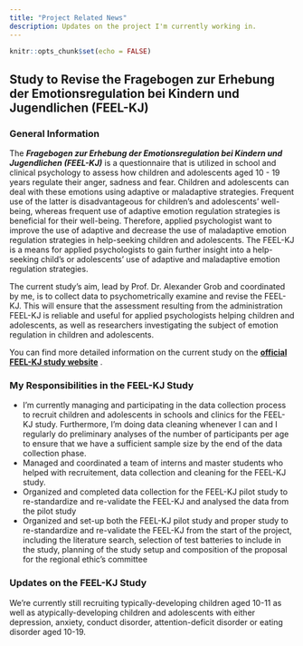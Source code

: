 ```yaml
---
title: "Project Related News"
description: Updates on the project I'm currently working in.
---
```


```r
knitr::opts_chunk$set(echo = FALSE)
```

Study to Revise the Fragebogen zur Erhebung der Emotionsregulation bei Kindern und Jugendlichen (FEEL-KJ)
---

### General Information



The _**Fragebogen zur Erhebung der Emotionsregulation bei Kindern und Jugendlichen (FEEL-KJ)**_
is a questionnaire that is utilized in school and clinical psychology to assess how children and adolescents aged 10 - 19 years regulate their anger, sadness and fear. Children and adolescents can deal with these emotions using adaptive or maladaptive strategies. Frequent use of the latter is disadvantageous for children's and adolescents' well-being, whereas frequent use of adaptive emotion regulation strategies is beneficial for their well-being. Therefore, applied psychologist want to improve the use of adaptive and decrease the use of maladaptive emotion regulation strategies in help-seeking children and adolescents. The FEEL-KJ is a means for applied psychologists to gain further insight into a help-seeking child's or adolescents' use of adaptive and maladaptive emotion regulation strategies. 


The current study's aim, lead by Prof. Dr. Alexander Grob and coordinated by me, is to collect data to psychometrically examine and revise the FEEL-KJ. This will ensure that the assessment resulting from the administration FEEL-KJ is reliable and useful for applied psychologists helping children and adolescents, as well as researchers investigating the subject of emotion regulation in children and adolescents. 


You can find more detailed information on the current study on the **[official FEEL-KJ study website](https://psychologie.unibas.ch/de/fakultaet/abteilungen/entwicklungs-und-persoenlichkeitspsychologie/forschung/feel-kj/)** .






### My Responsibilities in the FEEL-KJ Study




- I'm currently managing and participating in the data collection process to recruit children and adolescents in schools and clinics for the FEEL-KJ study. Furthermore, I'm doing data cleaning whenever I can and I regularly do preliminary analyses of the number of participants per age to ensure that we have a sufficient sample size by the end of the data collection phase. 
- Managed and coordinated a team of interns and master students who helped with recruitement, data collection and cleaning for the FEEL-KJ study. 
- Organized and completed data collection for the FEEL-KJ pilot study to re-standardize and re-validate the FEEL-KJ and analysed the data from the pilot study
- Organized and set-up both the FEEL-KJ pilot study and proper study to re-standardize and re-validate the FEEL-KJ from the start of the project, including the literature search, selection of test batteries to include in the study, planning of the study setup and composition of the proposal for the regional ethic’s committee






### Updates on the FEEL-KJ Study



We're currently still recruiting typically-developing children aged 10-11 as well as atypically-developing children and adolescents with either depression, anxiety, conduct disorder, attention-deficit disorder or eating disorder aged 10-19. 
